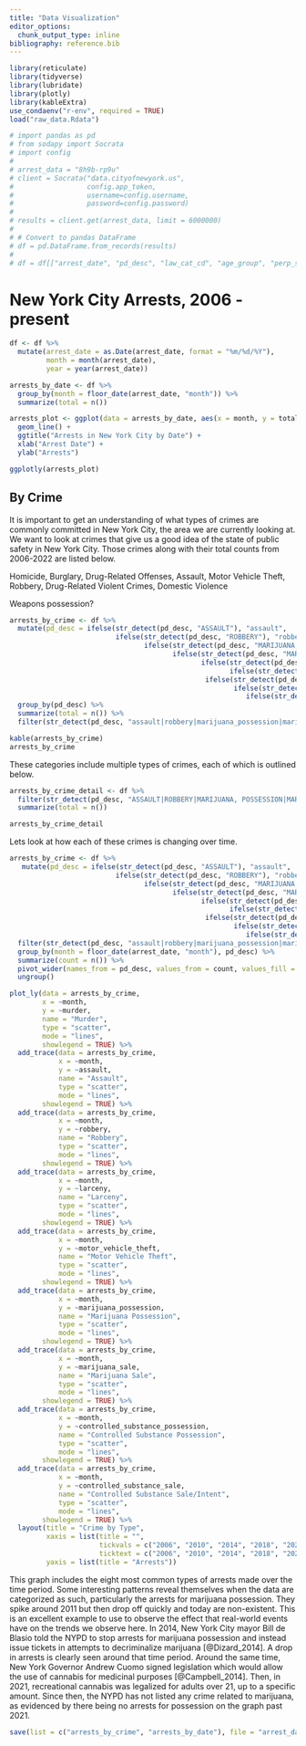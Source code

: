 ```yaml
---
title: "Data Visualization"
editor_options: 
  chunk_output_type: inline
bibliography: reference.bib
---
```


```r
library(reticulate)
library(tidyverse)
library(lubridate)
library(plotly)
library(kableExtra)
use_condaenv("r-env", required = TRUE)
load("raw_data.Rdata")
```

```python
# import pandas as pd
# from sodapy import Socrata
# import config
# 
# arrest_data = "8h9b-rp9u"
# client = Socrata("data.cityofnewyork.us",
#                  config.app_token,
#                  username=config.username,
#                  password=config.password)
# 
# results = client.get(arrest_data, limit = 6000000)
# 
# # Convert to pandas DataFrame
# df = pd.DataFrame.from_records(results)
# 
# df = df[["arrest_date", "pd_desc", "law_cat_cd", "age_group", "perp_sex", "perp_race"]]
```

# New York City Arrests, 2006 - present

```r
df <- df %>%
  mutate(arrest_date = as.Date(arrest_date, format = "%m/%d/%Y"),
         month = month(arrest_date),
         year = year(arrest_date))

arrests_by_date <- df %>%
  group_by(month = floor_date(arrest_date, "month")) %>%
  summarize(total = n())

arrests_plot <- ggplot(data = arrests_by_date, aes(x = month, y = total)) +
  geom_line() +
  ggtitle("Arrests in New York City by Date") +
  xlab("Arrest Date") +
  ylab("Arrests")

ggplotly(arrests_plot)
```

## By Crime

It is important to get an understanding of what types of crimes are commonly committed in New York City, the area we are currently looking at. We want to look at crimes that give us a good idea of the state of public safety in New York City. Those crimes along with their total counts from 2006-2022 are listed below.

Homicide, Burglary, Drug-Related Offenses, Assault, Motor Vehicle Theft, Robbery, Drug-Related Violent Crimes, Domestic Violence

Weapons possession?

```r
arrests_by_crime <- df %>%
  mutate(pd_desc = ifelse(str_detect(pd_desc, "ASSAULT"), "assault",
                          ifelse(str_detect(pd_desc, "ROBBERY"), "robbery", 
                                 ifelse(str_detect(pd_desc, "MARIJUANA, POSSESSION"), "marijuana_possession",
                                        ifelse(str_detect(pd_desc, "MARIJUANA, SALE"), "marijuana_sale",
                                               ifelse(str_detect(pd_desc, "CE,P|NCE, P"), "controlled_substance_possession",
                                                      ifelse(str_detect(pd_desc, "E,I|CE, I|E,S|E, S"), "controlled_substance_sale",
                                                ifelse(str_detect(pd_desc, "MURDER,UNCLASSIFIED"), "murder", 
                                                       ifelse(str_detect(pd_desc, "AUTO"), "motor_vehicle_theft",
                                                          ifelse(str_detect(pd_desc, "LARCENY"), "larceny", pd_desc)))))))))) %>%
  group_by(pd_desc) %>%
  summarize(total = n()) %>% 
  filter(str_detect(pd_desc, "assault|robbery|marijuana_possession|marijuana_sale|controlled|substance_possession|controlled_substance_sale|murder|motor_vehicle_theft|larceny"))

kable(arrests_by_crime)
arrests_by_crime
```

These categories include multiple types of crimes, each of which is outlined below.

```r
arrests_by_crime_detail <- df %>%
  filter(str_detect(pd_desc, "ASSAULT|ROBBERY|MARIJUANA, POSSESSION|MARIJUANA, SALE|CE,P|NCE, PE,I|CE, I|E,S|E, S|MURDER,UNCLASSIFIED|AUTO|LARCENY")) %>% group_by(pd_desc) %>%
  summarize(total = n())

arrests_by_crime_detail
```

Lets look at how each of these crimes is changing over time.

```r
arrests_by_crime <- df %>%
   mutate(pd_desc = ifelse(str_detect(pd_desc, "ASSAULT"), "assault",
                          ifelse(str_detect(pd_desc, "ROBBERY"), "robbery", 
                                 ifelse(str_detect(pd_desc, "MARIJUANA, POSSESSION"), "marijuana_possession",
                                        ifelse(str_detect(pd_desc, "MARIJUANA, SALE"), "marijuana_sale",
                                               ifelse(str_detect(pd_desc, "CE,P|NCE, P"), "controlled_substance_possession",
                                                      ifelse(str_detect(pd_desc, "E,I|CE, I|E,S|E, S"), "controlled_substance_sale",
                                                ifelse(str_detect(pd_desc, "MURDER,UNCLASSIFIED"), "murder", 
                                                       ifelse(str_detect(pd_desc, "AUTO"), "motor_vehicle_theft",
                                                          ifelse(str_detect(pd_desc, "LARCENY"), "larceny", pd_desc)))))))))) %>%
  filter(str_detect(pd_desc, "assault|robbery|marijuana_possession|marijuana_sale|controlled|substance_possession|controlled_substance_sale|murder|motor_vehicle_theft|larceny")) %>%
  group_by(month = floor_date(arrest_date, "month"), pd_desc) %>%
  summarize(count = n()) %>%
  pivot_wider(names_from = pd_desc, values_from = count, values_fill = 0) %>%
  ungroup()
```

```r
plot_ly(data = arrests_by_crime, 
        x = ~month, 
        y = ~murder, 
        name = "Murder",
        type = "scatter", 
        mode = "lines",
        showlegend = TRUE) %>%
  add_trace(data = arrests_by_crime, 
            x = ~month, 
            y = ~assault, 
            name = "Assault",
            type = "scatter",
            mode = "lines",
        showlegend = TRUE) %>%
  add_trace(data = arrests_by_crime, 
            x = ~month, 
            y = ~robbery, 
            name = "Robbery",
            type = "scatter",
            mode = "lines",
        showlegend = TRUE) %>%
  add_trace(data = arrests_by_crime, 
            x = ~month, 
            y = ~larceny, 
            name = "Larceny",
            type = "scatter",
            mode = "lines",
        showlegend = TRUE) %>%
  add_trace(data = arrests_by_crime, 
            x = ~month, 
            y = ~motor_vehicle_theft, 
            name = "Motor Vehicle Theft",
            type = "scatter",
            mode = "lines",
        showlegend = TRUE) %>%
  add_trace(data = arrests_by_crime, 
            x = ~month, 
            y = ~marijuana_possession, 
            name = "Marijuana Possession",
            type = "scatter",
            mode = "lines",
        showlegend = TRUE) %>%
  add_trace(data = arrests_by_crime, 
            x = ~month, 
            y = ~marijuana_sale, 
            name = "Marijuana Sale",
            type = "scatter",
            mode = "lines",
        showlegend = TRUE) %>%
  add_trace(data = arrests_by_crime, 
            x = ~month, 
            y = ~controlled_substance_possession, 
            name = "Controlled Substance Possession",
            type = "scatter",
            mode = "lines",
        showlegend = TRUE) %>%
  add_trace(data = arrests_by_crime, 
            x = ~month, 
            y = ~controlled_substance_sale, 
            name = "Controlled Substance Sale/Intent",
            type = "scatter",
            mode = "lines",
        showlegend = TRUE) %>%
  layout(title = "Crime by Type",
         xaxis = list(title = "",
                      tickvals = c("2006", "2010", "2014", "2018", "2022"),
                      ticktext = c("2006", "2010", "2014", "2018", "2022")),
         yaxis = list(title = "Arrests"))
```

This graph includes the eight most common types of arrests made over the time period. Some interesting patterns reveal themselves when the data are categorized as such, particularly the arrests for marijuana possession. They spike around 2011 but then drop off quickly and today are non-existent. This is an excellent example to use to observe the effect that real-world events have on the trends we observe here. In 2014, New York City mayor Bill de Blasio told the NYPD to stop arrests for marijuana possession and instead issue tickets in attempts to decriminalize marijuana [@Dizard_2014]. A drop in arrests is clearly seen around that time period. Around the same time, New York Governor Andrew Cuomo signed legislation which would allow the use of cannabis for medicinal purposes [@Campbell_2014]. Then, in 2021, recreational cannabis was legalized for adults over 21, up to a specific amount. Since then, the NYPD has not listed any crime related to marijuana, as evidenced by there being no arrests for possession on the graph past 2021.

```r
save(list = c("arrests_by_crime", "arrests_by_date"), file = "arrest_data.Rdata")
```
